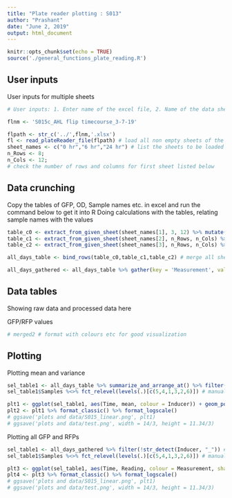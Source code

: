 ```yaml
---
title: "Plate reader plotting : S013"
author: "Prashant"
date: "June 2, 2019"
output: html_document
---
```


```r
knitr::opts_chunk$set(echo = TRUE)
source('./general_functions_plate_reading.R')
```

## User inputs


User inputs for multiple sheets

```r
# User inputs: 1. Enter name of the excel file, 2. Name of the data sheet(S) 3. number of rows and columns in plate reader data 4. Title for plots #comment (file name starts in the previous directory of this Rproject)

flnm <- 'S015c_AHL flip timecourse_3-7-19'

flpath <- str_c('../',flnm,'.xlsx')
fl <- read_plateReader_file(flpath) # load all non empty sheets of the excel file into fl - as a list 
sheet_names <- c("0 hr","6 hr","24 hr") # list the sheets to be loaded
n_Rows <- 8; 
n_Cols <- 12; 
# check the number of rows and columns for first sheet listed below

```

## Data crunching

Copy the tables of GFP, OD, Sample names etc. in excel and run the command below to get it into R
Doing calculations with the tables, relating sample names with the values

```r
table_c0 <- extract_from_given_sheet(sheet_names[1], 3, 12) %>% mutate(Time = 0) # extracing from each sheet
table_c1 <- extract_from_given_sheet(sheet_names[2], n_Rows, n_Cols) %>% mutate(Time = 6)
table_c2 <- extract_from_given_sheet(sheet_names[3], n_Rows, n_Cols) %>% mutate(Time = 24)

all_days_table <- bind_rows(table_c0,table_c1,table_c2) # merge all sheets into 1 table

all_days_gathered <- all_days_table %>% gather(key = 'Measurement', value = 'Reading', OD, GFP, RFP, 'GFP/RFP')

```

## Data tables

Showing raw data and processed data here 

GFP/RFP values
``` r
# merged2 # format with colours etc for good visualization
```


## Plotting

Plotting mean and variance

```r
sel_table1 <- all_days_table %>% summarize_and_arrange_at() %>% filter(!str_detect(Samples, "MG")) %>% filter(!str_detect(Inducer, "_")) # filter neccesary samples for plotting ; by default mean and variance of GFP/RFP column
sel_table1$Samples %<>% fct_relevel(levels(.)[c(5,4,1,3,2,6)]) # manually reorder sample order for plotting

plt1 <- ggplot(sel_table1, aes(Time, mean, colour = Inducer)) + geom_point(size = 1) +  geom_errorbar(aes(ymin = mean - sd, ymax = mean + sd), width = 0.25) + facet_wrap(~ Samples) + geom_line() + scale_x_continuous(breaks = c(0,6,24)) + ylab('GFP/RFP') + ggtitle('AHL flipping with time') + labs(colour = '[AHL]')
plt2 <- plt1 %>% format_classic() %>% format_logscale()
# ggsave('plots and data/S015_linear.png', plt1)
# ggsave('plots and data/test.png', width = 14/3, height = 11.34/3)
```

Plotting all GFP and RFPs

```r
sel_table1 <- all_days_gathered %>% filter(!str_detect(Inducer, "_")) # filter neccesary samples for plotting
sel_table1$Samples %<>% fct_relevel(levels(.)[c(5,4,1,3,2,6)]) # manually reorder sample order for plotting

plt3 <- ggplot(sel_table1, aes(Time, Reading, colour = Measurement, shape = Inducer, group = interaction('Replicate #', Inducer, Measurement))) + geom_point(size = 1)  + facet_wrap(~ Samples, scales = 'free_y') + geom_line() + scale_x_continuous(breaks = c(0,6,24)) + ylab('GFP/RFP') + ggtitle('AHL flipping with time') + labs(colour = '[AHL]')
plt4 <- plt3 %>% format_classic() %>% format_logscale()
# ggsave('plots and data/S015_linear.png', plt1)
# ggsave('plots and data/test.png', width = 14/3, height = 11.34/3)
```
